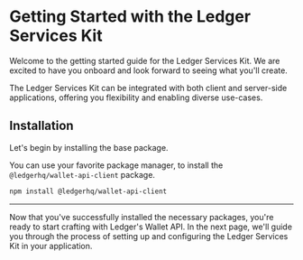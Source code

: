 
# Getting Started with the Ledger Services Kit

Welcome to the getting started guide for the Ledger Services Kit. We are excited to have you onboard and look forward to
seeing what you'll create.

The Ledger Services Kit can be integrated with both client and server-side applications, offering you flexibility and
enabling diverse use-cases.

## Installation

Let's begin by installing the base package.

You can use your favorite package manager, to install the `@ledgerhq/wallet-api-client` package.

```sh npm2yarn
npm install @ledgerhq/wallet-api-client
```

---

Now that you've successfully installed the necessary packages, you're ready to start crafting with Ledger's Wallet
API. In the next page, we'll guide you through the process of setting up and configuring the Ledger Services Kit in your
application.
